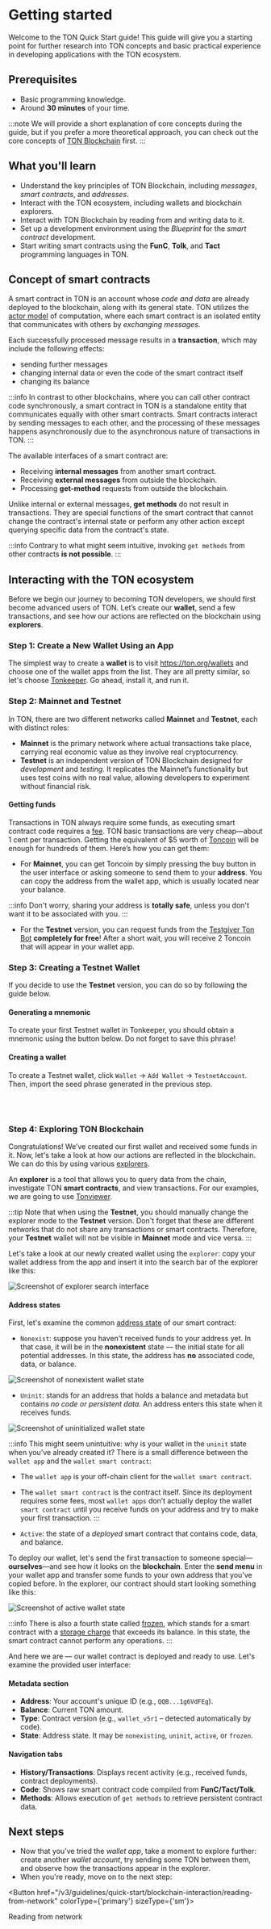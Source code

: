 
# Getting started

Welcome to the TON Quick Start guide! This guide will give you a starting point for further research into TON concepts and basic practical experience in developing applications with the TON ecosystem.

## Prerequisites

- Basic programming knowledge.
- Around __30 minutes__ of your time.

:::note
We will provide a short explanation of core concepts during the guide, but if you prefer a more theoretical approach, you can check out the core concepts of [TON Blockchain](/v3/concepts/dive-into-ton/ton-blockchain/blockchain-of-blockchains) first.
:::

## What you'll learn

- Understand the key principles of TON Blockchain, including _messages_, _smart contracts_, and _addresses_.
- Interact with the TON ecosystem, including wallets and blockchain explorers.
- Interact with TON Blockchain by reading from and writing data to it.
- Set up a development environment using the _Blueprint_ for the _smart contract_ development.
- Start writing smart contracts using the **FunC**, **Tolk**, and **Tact** programming languages in TON.

## Concept of smart contracts

A smart contract in TON is an account whose _code and data_ are already deployed to the blockchain, along with its general state.
TON utilizes the [actor model](/v3/concepts/dive-into-ton/ton-blockchain/blockchain-of-blockchains#single-actor) of computation, where each smart contract is an isolated entity that communicates with others by _exchanging messages_.

Each successfully processed message results in a **transaction**, which may include the following effects:

- sending further messages
- changing internal data or even the code of the smart contract itself
- changing its balance

:::info
In contrast to other blockchains, where you can call other contract code synchronously, a smart contract in TON is a standalone entity that communicates equally with other smart contracts. Smart contracts interact by sending messages to each other, and the processing of these messages happens asynchronously due to the asynchronous nature of transactions in TON.
:::

The available interfaces of a smart contract are:
- Receiving **internal messages** from another smart contract.
- Receiving **external messages** from outside the blockchain.
- Processing **get-method** requests from outside the blockchain.

Unlike internal or external messages, **get methods** do not result in transactions. They are special functions of the smart contract that cannot change the contract's internal state or perform any other action except querying specific data from the contract's state.

:::info
Contrary to what might seem intuitive, invoking `get methods` from other contracts **is not possible**.
:::

## Interacting with the TON ecosystem

Before we begin our journey to becoming TON developers, we should first become advanced users of TON. Let’s create our **wallet**, send a few transactions, and see how our actions are reflected on the blockchain using **explorers**.

### Step 1: Create a New Wallet Using an App

The simplest way to create a **wallet** is to visit https://ton.org/wallets and choose one of the wallet apps from the list. They are all pretty similar, so let's choose [Tonkeeper](https://tonkeeper.com/). Go ahead, install it, and run it.

### Step 2: Mainnet and Testnet

In TON, there are two different networks called **Mainnet** and **Testnet**, each with distinct roles:
- **Mainnet** is the primary network where actual transactions take place, carrying real economic value as they involve real cryptocurrency.
- **Testnet** is an independent version of TON Blockchain designed for _development_ and _testing_. It replicates the Mainnet’s functionality but uses test coins with no real value, allowing developers to experiment without financial risk.

#### Getting funds

Transactions in TON always require some funds, as executing smart contract code requires a [fee](/v3/documentation/smart-contracts/transaction-fees/fees). TON basic transactions are very cheap—about 1 cent per transaction. Getting the equivalent of $5 worth of [Toncoin](/v3/documentation/dapps/defi/coins) will be enough for hundreds of them. Here’s how you can get them:

- For **Mainnet**, you can get Toncoin by simply pressing the buy button in the user interface or asking someone to send them to your **address**. You can copy the address from the wallet app, which is usually located near your balance.

:::info
Don't worry, sharing your address is **totally safe**, unless you don't want it to be associated with you.
:::

- For the **Testnet** version, you can request funds from the [Testgiver Ton Bot](https://t.me/testgiver_ton_bot/) **completely for free**! After a short wait, you will receive 2 Toncoin that will appear in your wallet app.

### Step 3: Creating a Testnet Wallet

If you decide to use the **Testnet** version, you can do so by following the guide below.

#### Generating a mnemonic

To create your first Testnet wallet in Tonkeeper, you should obtain a mnemonic using the button below. Do not forget to save this phrase!

<MnemonicGenerator />

#### Creating a wallet

To create a Testnet wallet, click `Wallet` → `Add Wallet` → `TestnetAccount`. Then, import the seed phrase generated in the previous step.

<div style={{display: 'flex', justifyContent: 'center', gap: '20px', flexWrap: 'wrap', marginBottom: '30px'}}>
  <br/>
  <ThemedImage
    height='600px'
    alt=""
    sources={{
      light: '/img/tutorials/quick-start/tonkeeper-light.jpg?raw=true',
      dark: '/img/tutorials/quick-start/tonkeeper-dark.jpg?raw=true',
    }}
  />
  <br/>
</div>


### Step 4: Exploring TON Blockchain

Congratulations! We’ve created our first wallet and received some funds in it. Now, let's take a look at how our actions are reflected in the blockchain. We can do this by using various [explorers](https://ton.app/explorers/).

An **explorer** is a tool that allows you to query data from the chain, investigate TON **smart contracts**, and view transactions. For our examples, we are going to use [Tonviewer](https://tonviewer.com/).

:::tip
Note that when using the **Testnet**, you should manually change the explorer mode to the **Testnet** version. Don't forget that these are different networks that do not share any transactions or smart contracts. Therefore, your **Testnet** wallet will not be visible in **Mainnet** mode and vice versa.
:::

Let's take a look at our newly created wallet using the `explorer`: copy your wallet address from the app and insert it into the search bar of the explorer like this:

<div style={{marginBottom: '30px'}}>
  <img src="/img/tutorials/quick-start/explorer1.png" alt="Screenshot of explorer search interface"/>
</div>

#### Address states

First, let's examine the common [address state](/v3/documentation/smart-contracts/addresses/address-states) of our smart contract:

- `Nonexist`: suppose you haven't received funds to your address yet. In that case, it will be in the **nonexistent** state — the initial state for all potential addresses. In this state, the address has **no** associated code, data, or balance.

<div style={{marginBottom: '30px'}}>
  <img src="/img/tutorials/quick-start/nonexist.png" alt="Screenshot of nonexistent wallet state"/>
</div>

- `Uninit`: stands for an address that holds a balance and metadata but contains _no code or persistent data_. An address enters this state when it receives funds.

<div style={{marginBottom: '30px'}}>
  <img src="/img/tutorials/quick-start/uninit.png" alt="Screenshot of uninitialized wallet state"/>
</div>

:::info
This might seem unintuitive: why is your wallet in the `uninit` state when you’ve already created it? There is a small difference between the `wallet app` and the `wallet smart contract`:

- The `wallet app` is your off-chain client for the `wallet smart contract`.
- The `wallet smart contract` is the contract itself. Since its deployment requires some fees, most `wallet apps` don’t actually deploy the wallet `smart contract` until you receive funds on your address and try to make your first transaction.
:::

- `Active`: the state of a _deployed_ smart contract that contains code, data, and balance.

To deploy our wallet, let's send the first transaction to someone special—**ourselves**—and see how it looks on the **blockchain**. Enter the **send menu** in your wallet app and transfer some funds to your own address that you’ve copied before. In the explorer, our contract should start looking something like this:

<div style={{marginBottom: '30px'}}>
  <img src="/img/tutorials/quick-start/active.png" alt="Screenshot of active wallet state"/>
</div>

:::info
There is also a fourth state called [frozen](/v3/documentation/smart-contracts/addresses/address-states), which stands for a smart contract with a [storage charge](/v3/documentation/smart-contracts/transaction-fees/fees-low-level#storage-fee) that exceeds its balance. In this state, the smart contract cannot perform any operations.
:::

And here we are — our wallet contract is deployed and ready to use. Let's examine the provided user interface:

#### Metadata section
- **Address**: Your account's unique ID (e.g., `QQB...1g6VdFEg`).
- **Balance**: Current TON amount.
- **Type**: Contract version (e.g., `wallet_v5r1` – detected automatically by code).
- **State**: Address state. It may be `nonexisting`, `uninit`, `active`, or `frozen`.

#### Navigation tabs
- **History/Transactions**: Displays recent activity (e.g., received funds, contract deployments).
- **Code**: Shows raw smart contract code compiled from **FunC/Tact/Tolk**.
- **Methods**: Allows execution of `get methods` to retrieve persistent contract data.

## Next steps

- Now that you’ve tried the *wallet app*, take a moment to explore further: create another *wallet account*, try sending some TON between them, and observe how the transactions appear in the explorer.
- When you're ready, move on to the next step:

<Button href="/v3/guidelines/quick-start/blockchain-interaction/reading-from-network" colorType={'primary'} sizeType={'sm'}>

  Reading from network

</Button>

<Feedback />
